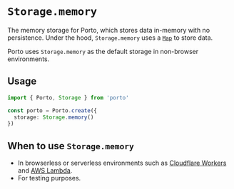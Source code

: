 # `Storage.memory`

The memory storage for Porto, which stores data in-memory with no persistence.
Under the hood, `Storage.memory` uses a [`Map`](https://developer.mozilla.org/en-US/docs/Web/JavaScript/Reference/Global_Objects/Map) to store data.

Porto uses `Storage.memory` as the default storage in non-browser environments.

## Usage

```ts twoslash
import { Porto, Storage } from 'porto'

const porto = Porto.create({
  storage: Storage.memory()
})
```

## When to use `Storage.memory`

- In browserless or serverless environments such as [Cloudflare Workers](https://developers.cloudflare.com/workers/) and [AWS Lambda](https://docs.aws.amazon.com/lambda/).
- For testing purposes.
